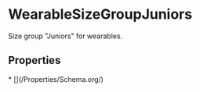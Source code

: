   
# WearableSizeGroupJuniors

Size group "Juniors" for wearables.

## Properties

<Grid>
* [](/Properties/Schema.org/)
</Grid>

